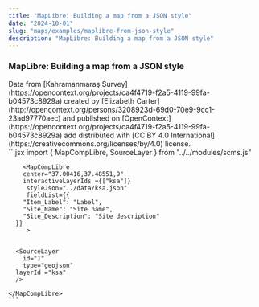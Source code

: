 ```yaml
---
title: "MapLibre: Building a map from a JSON style"
date: "2024-10-01"
slug: "maps/examples/maplibre-from-json-style"
description: "MapLibre: Building a map from a JSON style"
---
```



### MapLibre: Building a map from a JSON style

<div className="row mt-3 mb-5 border-top border-bottom py-3">
 <div className="col-6">
    <MapCompLibre 
      center="37.00416,37.48551,9"
      interactiveLayerIds={["ksa"]} 
      styleJson="../data/ksa.json"
      fieldList={{
        "Item_Label": "Label",
        "Site_Name": "Site name",
        "Site_Description": "Site description"
      }}
    >
      <SourceLayer
        id="1"
        type="geojson"
        layerId="ksa"
      />
    </MapCompLibre>
     Data from [Kahramanmaraş Survey](https://opencontext.org/projects/ca4f4719-f2a5-4119-99fa-b04573c8929a) created by [Elizabeth Carter](http://opencontext.org/persons/3208923d-69d0-70e9-9cc1-23ad97770aec) and published on [OpenContext](https://opencontext.org/projects/ca4f4719-f2a5-4119-99fa-b04573c8929a) add distributed with [CC BY 4.0 International](https://creativecommons.org/licenses/by/4.0) license.
  </div>
  <div className="col-6">
    ```jsx
    import {
        MapCompLibre,
        SourceLayer
    } from "../../modules/scms.js"

        <MapCompLibre
        center="37.00416,37.48551,9"
        interactiveLayerIds ={["ksa"]}
         styleJson="../data/ksa.json"
         fieldList={{
        "Item_Label": "Label",
        "Site_Name": "Site name",
        "Site_Description": "Site description"
      }}
         >


      <SourceLayer
        id="1"
        type="geojson"
      layerId ="ksa"
      />

    </MapCompLibre>
    ```

  </div>
</div>
